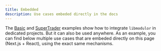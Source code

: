 ```yaml
---
title: Embedded
description: Use cases embeded directly in the docs
---
```


The [Basic](./Basic) and [SuperTrader](./SuperTrader) examples show how to integrate `libmodulor` in dedicated projects.
But it can also be used anywhere. As an example, you can find below multiple use cases that are embeded directly on this page (Next.js + React), using the exact same mechanisms.


<UCLayout>
    <UCPanelCard appName="Toolbox" ucName="GenerateMiscData" />
</UCLayout>

<UCLayout>
    <UCPanelCard appName="Toolbox" ucName="ExportAsana" />
</UCLayout>
